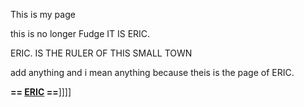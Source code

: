 This is my page 

this is no longer Fudge
IT IS ERIC.


ERIC. IS THE RULER OF THIS SMALL TOWN

add anything and i mean anything because theis is the page of ERIC.



'''== [[ERIC]] ==''']]]]